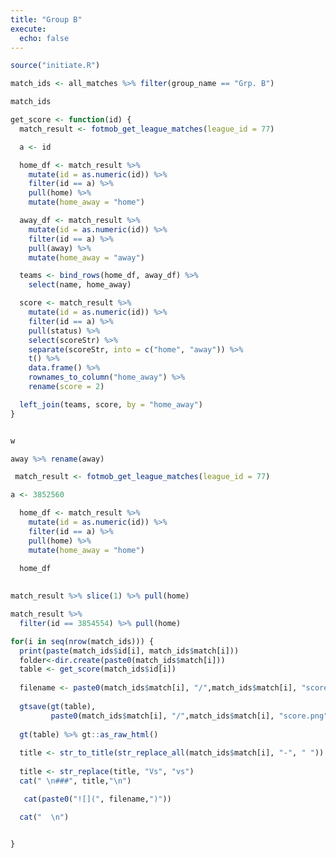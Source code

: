 ```yaml
---
title: "Group B"
execute:
  echo: false
---
```


```r
source("initiate.R")
```

```r
match_ids <- all_matches %>% filter(group_name == "Grp. B")
```

```r
match_ids
```

```r
get_score <- function(id) {
  match_result <- fotmob_get_league_matches(league_id = 77)

  a <- id

  home_df <- match_result %>%
    mutate(id = as.numeric(id)) %>%
    filter(id == a) %>%
    pull(home) %>%
    mutate(home_away = "home")

  away_df <- match_result %>%
    mutate(id = as.numeric(id)) %>%
    filter(id == a) %>%
    pull(away) %>%
    mutate(home_away = "away")

  teams <- bind_rows(home_df, away_df) %>%
    select(name, home_away)

  score <- match_result %>%
    mutate(id = as.numeric(id)) %>%
    filter(id == a) %>%
    pull(status) %>%
    select(scoreStr) %>%
    separate(scoreStr, into = c("home", "away")) %>%
    t() %>%
    data.frame() %>%
    rownames_to_column("home_away") %>%
    rename(score = 2)

  left_join(teams, score, by = "home_away")
}



```

```r

w

```

```r
away %>% rename(away)
```

```r

 match_result <- fotmob_get_league_matches(league_id = 77)

a <- 3852560

  home_df <- match_result %>%
    mutate(id = as.numeric(id)) %>%
    filter(id == a) %>%
    pull(home) %>%
    mutate(home_away = "home")
  
  home_df
  
```

```r
match_result %>% slice(1) %>% pull(home)
```

```r
match_result %>% 
  filter(id == 3854554) %>% pull(home)
```

```r
for(i in seq(nrow(match_ids))) {
  print(paste(match_ids$id[i], match_ids$match[i]))
  folder<-dir.create(paste0(match_ids$match[i]))
  table <- get_score(match_ids$id[i])
  
  filename <- paste0(match_ids$match[i], "/",match_ids$match[i], "score.png")
  
  gtsave(gt(table), 
         paste0(match_ids$match[i], "/",match_ids$match[i], "score.png"))
  
  gt(table) %>% gt::as_raw_html()
  
  title <- str_to_title(str_replace_all(match_ids$match[i], "-", " "))
  
  title <- str_replace(title, "Vs", "vs")
  cat(" \n###", title,"\n")

   cat(paste0("![](", filename,")"))

  cat("  \n")
  

}
```

